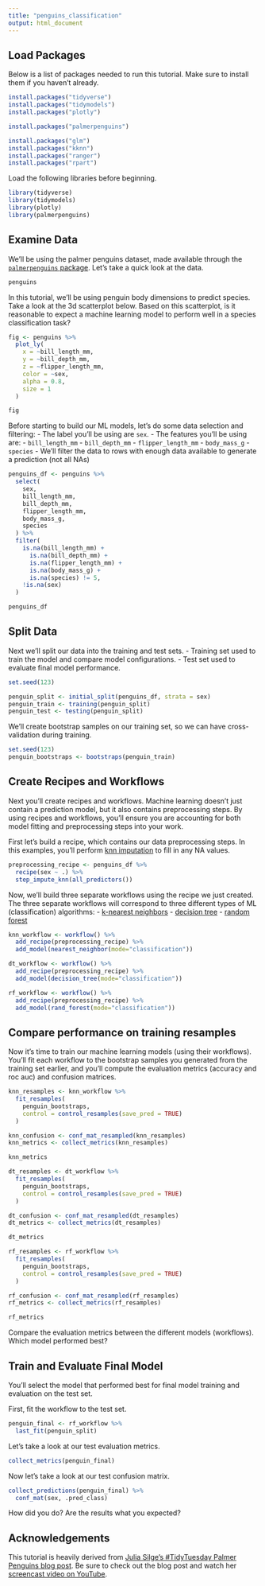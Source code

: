 ```yaml
---
title: "penguins_classification"
output: html_document
---
```



## Load Packages
Below is a list of packages needed to run this tutorial. Make sure to install them if you haven't already.
```r
install.packages("tidyverse")
install.packages("tidymodels")
install.packages("plotly")

install.packages("palmerpenguins")

install.packages("glm")
install.packages("kknn")
install.packages("ranger")
install.packages("rpart")
```

Load the following libraries before beginning.
```r
library(tidyverse)
library(tidymodels)
library(plotly)
library(palmerpenguins)
```

## Examine Data
We'll be using the palmer penguins dataset, made available through the [`palmerpenguins` package](https://allisonhorst.github.io/palmerpenguins/). Let's take a quick look at the data.
```r
penguins
```

In this tutorial, we'll be using penguin body dimensions to predict species. Take a look at the 3d scatterplot below. Based on this scatterplot, is it reasonable to expect a machine learning model to perform well in a species classification task?
```r
fig <- penguins %>%
  plot_ly(
    x = ~bill_length_mm, 
    y = ~bill_depth_mm, 
    z = ~flipper_length_mm,
    color = ~sex,
    alpha = 0.8,
    size = 1
  )

fig
```

Before starting to build our ML models, let's do some data selection and filtering:
- The label you'll be using are `sex`.
- The features you'll be using are:
  - `bill_length_mm`
  - `bill_depth_mm`
  - `flipper_length_mm`
  - `body_mass_g`
  - `species`
- We'll filter the data to rows with enough data available to generate a prediction (not all NAs)
```r
penguins_df <- penguins %>%
  select(
    sex,
    bill_length_mm, 
    bill_depth_mm,
    flipper_length_mm,
    body_mass_g,
    species
  ) %>%
  filter(
    is.na(bill_length_mm) + 
      is.na(bill_depth_mm) + 
      is.na(flipper_length_mm) + 
      is.na(body_mass_g) + 
      is.na(species) != 5,
    !is.na(sex)
  )

penguins_df
```

## Split Data
Next we'll split our data into the training and test sets.
- Training set used to train the model and compare model configurations.
- Test set used to evaluate final model performance.
```r
set.seed(123)

penguin_split <- initial_split(penguins_df, strata = sex)
penguin_train <- training(penguin_split)
penguin_test <- testing(penguin_split)
```

We'll create bootstrap samples on our training set, so we can have cross-validation during training.
```r
set.seed(123)
penguin_bootstraps <- bootstraps(penguin_train)
```

## Create Recipes and Workflows
Next you'll create recipes and workflows. Machine learning doesn't just contain a prediction model, but it also contains preprocessing steps. By using recipes and workflows, you'll ensure you are accounting for both model fitting and preprocessing steps into your work.

First let's build a recipe, which contains our data preprocessing steps. In this examples, you'll perform [knn imputation](https://machinelearningmastery.com/knn-imputation-for-missing-values-in-machine-learning/) to fill in any NA values.
```r
preprocessing_recipe <- penguins_df %>%
  recipe(sex ~ .) %>%
  step_impute_knn(all_predictors())
```

Now, we'll build three separate workflows using the recipe we just created. The three separate workflows will correspond to three different types of ML (classification) algorithms: 
- [k-nearest neighbors](https://en.wikipedia.org/wiki/K-nearest_neighbors_algorithm) - [decision tree](https://en.wikipedia.org/wiki/Decision_tree_learning)
- [random forest](https://en.wikipedia.org/wiki/Random_forest)

```r
knn_workflow <- workflow() %>%
  add_recipe(preprocessing_recipe) %>%
  add_model(nearest_neighbor(mode="classification"))
```

```r
dt_workflow <- workflow() %>%
  add_recipe(preprocessing_recipe) %>%
  add_model(decision_tree(mode="classification"))
```

```r
rf_workflow <- workflow() %>%
  add_recipe(preprocessing_recipe) %>%
  add_model(rand_forest(mode="classification"))
```

## Compare performance on training resamples

Now it's time to train our machine learning models (using their workflows). You'll fit each workflow to the bootstrap samples you generated from the training set earlier, and you'll compute the evaluation metrics (accuracy and roc auc) and confusion matrices.

```r
knn_resamples <- knn_workflow %>%
  fit_resamples(
    penguin_bootstraps,
    control = control_resamples(save_pred = TRUE)
  )

knn_confusion <- conf_mat_resampled(knn_resamples)
knn_metrics <- collect_metrics(knn_resamples)

knn_metrics
```

```r
dt_resamples <- dt_workflow %>%
  fit_resamples(
    penguin_bootstraps,
    control = control_resamples(save_pred = TRUE)
  )

dt_confusion <- conf_mat_resampled(dt_resamples)
dt_metrics <- collect_metrics(dt_resamples)

dt_metrics
```

```r
rf_resamples <- rf_workflow %>%
  fit_resamples(
    penguin_bootstraps,
    control = control_resamples(save_pred = TRUE)
  )

rf_confusion <- conf_mat_resampled(rf_resamples)
rf_metrics <- collect_metrics(rf_resamples)

rf_metrics
```
Compare the evaluation metrics between the different models (workflows). Which model performed best?

## Train and Evaluate Final Model
You'll select the model that performed best for final model training and evaluation on the test set.

First, fit the workflow to the test set.
```r
penguin_final <- rf_workflow %>%
  last_fit(penguin_split)
```

Let's take a look at our test evaluation metrics.
```r
collect_metrics(penguin_final)
```
Now let's take a look at our test confusion matrix.
```r
collect_predictions(penguin_final) %>%
  conf_mat(sex, .pred_class)
```

How did you do? Are the results what you expected? 

## Acknowledgements
This tutorial is heavily derived from [Julia Silge's #TidyTuesday Palmer Penguins blog post](https://juliasilge.com/blog/palmer-penguins/). Be sure to check out the blog post and watch her [screencast video on YouTube](https://youtu.be/z57i2GVcdww).